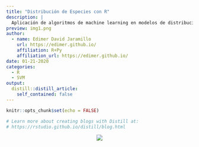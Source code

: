 ```yaml
---
title: "Distribución de Especies con R"
description: |
  Aplicación de algoritmos de machine learning en modelos de distribución de especies  (SDM - Species Distribution Models). Caso de uso en  modelamiento de nicho ecológico de Bothrops atrox (serpiente Mapana X) en Colombia.
preview: img1.png   
author:
  - name: Edimer David Jaramillo
    url: https://edimer.github.io/
    affiliation: R+Py
    affiliation_url: https://edimer.github.io/
date: 01-21-2020
categories:
  - R
  - SVM
output:
  distill::distill_article:
    self_contained: false
---
```


```r
knitr::opts_chunk$set(echo = FALSE)

# Learn more about creating blogs with Distill at:
# https://rstudio.github.io/distill/blog.html

```


<center>
<img src="coming.gif"/>
</center>
